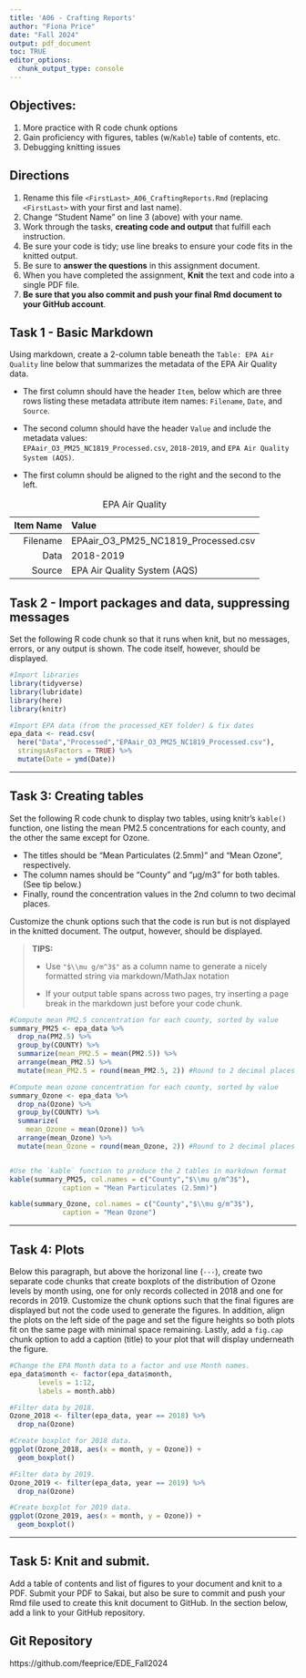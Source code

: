 ```yaml
---
title: 'A06 - Crafting Reports'
author: "Fiona Price" 
date: "Fall 2024"
output: pdf_document
toc: TRUE 
editor_options: 
  chunk_output_type: console
---
```


\listoffigures

## Objectives:

1.  More practice with R code chunk options
2.  Gain proficiency with figures, tables (w/`Kable`) table of contents, etc.
3.  Debugging knitting issues

## Directions

1.  Rename this file `<FirstLast>_A06_CraftingReports.Rmd` (replacing `<FirstLast>` with your first and last name).
2.  Change "Student Name" on line 3 (above) with your name.
3.  Work through the tasks, **creating code and output** that fulfill each instruction.
4.  Be sure your code is tidy; use line breaks to ensure your code fits in the knitted output.
5.  Be sure to **answer the questions** in this assignment document.
6.  When you have completed the assignment, **Knit** the text and code into a single PDF file.
7.  **Be sure that you also commit and push your final Rmd document to your GitHub account**.

## Task 1 - Basic Markdown

Using markdown, create a 2-column table beneath the `Table: EPA Air Quality` line below that summarizes the metadata of the EPA Air Quality data.

-   The first column should have the header `Item`, below which are three rows listing these metadata attribute item names: `Filename`, `Date`, and `Source`.

-   The second column should have the header `Value` and include the metadata values:   
`EPAair_O3_PM25_NC1819_Processed.csv`, `2018-2019`, and `EPA Air Quality System (AQS)`.

-   The first column should be aligned to the right and the second to the left.

:EPA Air Quality

|Item Name | Value                               |
|---------:|:------------------------------------|
| Filename | EPAair_O3_PM25_NC1819_Processed.csv |
|     Data | 2018-2019                           |
|   Source | EPA Air Quality System (AQS)        |

## Task 2 - Import packages and data, suppressing messages

Set the following R code chunk so that it runs when knit, but no messages, errors, or any output is shown. The code itself, however, should be displayed.

```r
#Import libraries
library(tidyverse)
library(lubridate)
library(here)
library(knitr)

#Import EPA data (from the processed_KEY folder) & fix dates
epa_data <- read.csv(
  here("Data","Processed","EPAair_O3_PM25_NC1819_Processed.csv"),
  stringsAsFactors = TRUE) %>% 
  mutate(Date = ymd(Date))
```

------------------------------------------------------------------------

## Task 3: Creating tables

Set the following R code chunk to display two tables, using knitr's `kable()` function, one listing the mean PM2.5 concentrations for each county, and the other the same except for Ozone.

-   The titles should be "Mean Particulates (2.5mm)" and "Mean Ozone", respectively.
-   The column names should be "County" and "µg/m3" for both tables. (See tip below.)
-   Finally, round the concentration values in the 2nd column to two decimal places.

Customize the chunk options such that the code is run but is not displayed in the knitted document. The output, however, should be displayed.

> **TIPS:**
>
> -   Use `"$\\mu g/m^3$"` as a column name to generate a nicely formatted string via markdown/MathJax notation
>
> -   If your output table spans across two pages, try inserting a page break in the markdown just before your code chunk.

```r
#Compute mean PM2.5 concentration for each county, sorted by value
summary_PM25 <- epa_data %>% 
  drop_na(PM2.5) %>% 
  group_by(COUNTY) %>% 
  summarize(mean_PM2.5 = mean(PM2.5)) %>% 
  arrange(mean_PM2.5) %>% 
  mutate(mean_PM2.5 = round(mean_PM2.5, 2)) #Round to 2 decimal places

#Compute mean ozone concentration for each county, sorted by value
summary_Ozone <- epa_data %>% 
  drop_na(Ozone) %>% 
  group_by(COUNTY) %>% 
  summarize(
    mean_Ozone = mean(Ozone)) %>% 
  arrange(mean_Ozone) %>% 
  mutate(mean_Ozone = round(mean_Ozone, 2)) #Round to 2 decimal places


#Use the `kable` function to produce the 2 tables in markdown format
kable(summary_PM25, col.names = c("County","$\\mu g/m^3$"),
             caption = "Mean Particulates (2.5mm)") 

kable(summary_Ozone, col.names = c("County","$\\mu g/m^3$"),
             caption = "Mean Ozone") 

```

------------------------------------------------------------------------

## Task 4: Plots

Below this paragraph, but above the horizonal line (`---`), create two separate code chunks that create boxplots of the distribution of Ozone levels by month using, one for only records collected in 2018 and one for records in 2019. Customize the chunk options such that the final figures are displayed but not the code used to generate the figures. In addition, align the plots on the left side of the page and set the figure heights so both plots fit on the same page with minimal space remaining. Lastly, add a `fig.cap` chunk option to add a caption (title) to your plot that will display underneath the figure.

```r
#Change the EPA Month data to a factor and use Month names. 
epa_data$month <- factor(epa_data$month, 
       levels = 1:12,
       labels = month.abb)

#Filter data by 2018.
Ozone_2018 <- filter(epa_data, year == 2018) %>% 
  drop_na(Ozone)

#Create boxplot for 2018 data.
ggplot(Ozone_2018, aes(x = month, y = Ozone)) +
  geom_boxplot()
```

```r
#Filter data by 2019. 
Ozone_2019 <- filter(epa_data, year == 2019) %>% 
  drop_na(Ozone)

#Create boxplot for 2019 data.
ggplot(Ozone_2019, aes(x = month, y = Ozone)) +
  geom_boxplot()

```

------------------------------------------------------------------------

\newpage

## Task 5: Knit and submit.

Add a table of contents and list of figures to your document and knit to a PDF. Submit your PDF to Sakai, but also be sure to commit and push your Rmd file used to create this knit document to GitHub. In the section below, add a link to your GitHub repository.

## Git Repository
https://github.com/feeprice/EDE_Fall2024
